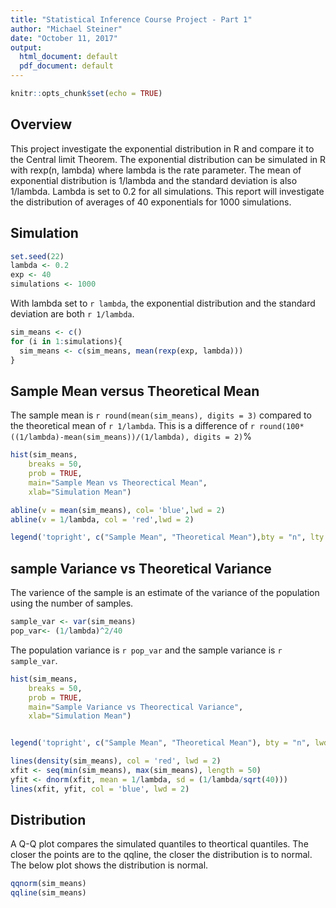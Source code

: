 ---
title: "Statistical Inference Course Project - Part 1"
author: "Michael Steiner"
date: "October 11, 2017"
output:
  html_document: default
  pdf_document: default
---

```{r setup, include=FALSE}
knitr::opts_chunk$set(echo = TRUE)
```

## Overview 
This project investigate the exponential distribution in R and compare it to the Central limit Theorem. The exponential distribution can be simulated in R with rexp(n, lambda) where lambda is the rate parameter. The mean of exponential distribution is 1/lambda and the standard deviation is also 1/lambda. Lambda is set to 0.2 for all simulations. This report will investigate the distribution of averages of 40 exponentials for 1000 simulations.


## Simulation

```{r set_known}
set.seed(22)
lambda <- 0.2
exp <- 40
simulations <- 1000
```
With lambda set to ```r lambda ```, the exponential distribution and the standard deviation are both ```r 1/lambda```. 

```{r simulation}
sim_means <- c()
for (i in 1:simulations){
  sim_means <- c(sim_means, mean(rexp(exp, lambda)))
}

```

## Sample Mean versus Theoretical Mean

The sample mean is ```r round(mean(sim_means), digits = 3)``` compared to the theoretical mean of ```r 1/lambda```. This is a difference of ```r round(100*((1/lambda)-mean(sim_means))/(1/lambda), digits = 2)```%
```{r theoretical_mean}
hist(sim_means, 
    breaks = 50, 
    prob = TRUE, 
    main="Sample Mean vs Theorectical Mean", 
    xlab="Simulation Mean")

abline(v = mean(sim_means), col= 'blue',lwd = 2)
abline(v = 1/lambda, col = 'red',lwd = 2)

legend('topright', c("Sample Mean", "Theoretical Mean"),bty = "n", lty = c(1,1), col = c(col = 'blue', col = 'red'))

```

## sample Variance vs Theoretical Variance
The varience of the sample is an estimate of the variance of the population using the number of samples.  

```{r varience}

sample_var <- var(sim_means)
pop_var<- (1/lambda)^2/40
```

The population variance is ```r pop_var``` and the sample variance is ```r sample_var```.

```{r theoretical_variance}
hist(sim_means, 
    breaks = 50, 
    prob = TRUE, 
    main="Sample Variance vs Theorectical Variance", 
    xlab="Simulation Mean")


legend('topright', c("Sample Mean", "Theoretical Mean"), bty = "n", lwd = c(2,2), col = c(col = 'red', col = 'blue'))

lines(density(sim_means), col = 'red', lwd = 2)
xfit <- seq(min(sim_means), max(sim_means), length = 50)
yfit <- dnorm(xfit, mean = 1/lambda, sd = (1/lambda/sqrt(40)))
lines(xfit, yfit, col = 'blue', lwd = 2)

```


## Distribution
A Q-Q plot compares the simulated quantiles to theortical quantiles. The closer the points are to the qqline, the closer the distribution is to normal. The below plot shows the distribution is normal. 
```{r distribution}
qqnorm(sim_means)
qqline(sim_means)
```
